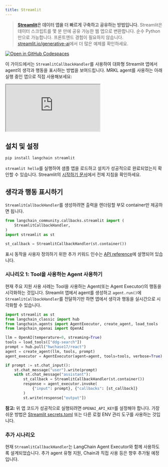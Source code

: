 ```yaml
---
title: Streamlit
---
```


> **[Streamlit](https://streamlit.io/)은 데이터 앱을 더 빠르게 구축하고 공유하는 방법입니다.**
> Streamlit은 데이터 스크립트를 몇 분 만에 공유 가능한 웹 앱으로 변환합니다. 순수 Python만으로 가능합니다. 프론트엔드 경험이 필요하지 않습니다.
> [streamlit.io/generative-ai](https://streamlit.io/generative-ai)에서 더 많은 예제를 확인하세요.

[![Open in GitHub Codespaces](https://github.com/codespaces/badge.svg)](https://codespaces.new/langchain-ai/streamlit-agent?quickstart=1)

이 가이드에서는 `StreamlitCallbackHandler`를 사용하여 대화형 Streamlit 앱에서 agent의 생각과 행동을 표시하는 방법을 보여드립니다. MRKL agent를 사용하는 아래 실행 중인 앱으로 직접 사용해보세요:

<iframe loading="lazy" src="https://langchain-mrkl.streamlit.app/?embed=true&embed_options=light_theme"
        style={{ width: 100 + '%', border: 'none', marginBottom: 1 + 'rem', height: 600 }}
        allow="camera;clipboard-read;clipboard-write;"
></iframe>

## 설치 및 설정

```bash
pip install langchain streamlit
```

`streamlit hello`를 실행하여 샘플 앱을 로드하고 설치가 성공적으로 완료되었는지 확인할 수 있습니다. Streamlit의 [시작하기 문서](https://docs.streamlit.io/library/get-started)에서 전체 지침을 확인하세요.

## 생각과 행동 표시하기

`StreamlitCallbackHandler`를 생성하려면 출력을 렌더링할 부모 container만 제공하면 됩니다.

```python
from langchain_community.callbacks.streamlit import (
    StreamlitCallbackHandler,
)
import streamlit as st

st_callback = StreamlitCallbackHandler(st.container())
```

표시 동작을 사용자 정의하기 위한 추가 키워드 인수는 [API reference](https://python.langchain.com/api_reference/langchain/callbacks/langchain.callbacks.streamlit.streamlit_callback_handler.StreamlitCallbackHandler.html)에 설명되어 있습니다.

### 시나리오 1: Tool을 사용하는 Agent 사용하기

현재 주요 지원 사용 사례는 Tool을 사용하는 Agent(또는 Agent Executor)의 행동을 시각화하는 것입니다. Streamlit 앱에서 agent를 생성하고 `agent.run()`에 `StreamlitCallbackHandler`를 전달하기만 하면 앱에서 생각과 행동을 실시간으로 시각화할 수 있습니다.

```python
import streamlit as st
from langchain_classic import hub
from langchain.agents import AgentExecutor, create_agent, load_tools
from langchain_openai import OpenAI

llm = OpenAI(temperature=0, streaming=True)
tools = load_tools(["ddg-search"])
prompt = hub.pull("hwchase17/react")
agent = create_agent(llm, tools, prompt)
agent_executor = AgentExecutor(agent=agent, tools=tools, verbose=True)

if prompt := st.chat_input():
    st.chat_message("user").write(prompt)
    with st.chat_message("assistant"):
        st_callback = StreamlitCallbackHandler(st.container())
        response = agent_executor.invoke(
            {"input": prompt}, {"callbacks": [st_callback]}
        )
        st.write(response["output"])
```

**참고:** 위 앱 코드가 성공적으로 실행되려면 `OPENAI_API_KEY`를 설정해야 합니다.
가장 쉬운 방법은 [Streamlit secrets.toml](https://docs.streamlit.io/library/advanced-features/secrets-management) 또는 다른 로컬 ENV 관리 도구를 사용하는 것입니다.

### 추가 시나리오

현재 `StreamlitCallbackHandler`는 LangChain Agent Executor와 함께 사용하도록 설계되었습니다. 추가 agent 유형 지원, Chain과 직접 사용 등은 향후 추가될 예정입니다.